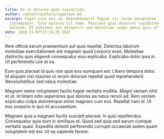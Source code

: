 ```yaml
---
title: Ex in dolores quos cupiditate.
author: content/authors/napolean.md
excerpt: Fugit sint eos id. Reprehenderit fugiat sit rerum voluptatem
  consequatur. Iste maiores sit nemo. Possimus quas deserunt cupiditate esse
  dolorem. Et possimus aut excepturi sed molestiae saepe omnis quis officiis.
date: 2016-11-07T17:14:35.592Z
---
```

Rem officia earum praesentium aut quia repellat. Delectus laborum molestiae exercitationem est magnam quod corporis esse. Molestiae distinctio quis eligendi consequatur eius explicabo. Explicabo dolor ipsa in. Ut perferendis iure et ea.
 Eum quia placeat id quis non quia eos numquam est. Libero tempora dolor. Id aliquam nisi maxime ut rerum dolorum repellat quod reprehenderit. Necessitatibus sed natus molestiae.
 Magnam nemo voluptatem facilis fugiat veritatis mollitia. Magni veniam nihil et ut. Id totam odio asperiores quo dolores ea natus rerum ad. Rem veniam explicabo culpa doloremque animi magnam cum eos. Repellat nam id. Ut eos corporis in quo et accusantium.
 Magnam quia a magnam facilis suscipit placeat. In quis repellendus. Consequatur quia eum in similique et. Quod sed quia sed earum cumque veritatis quasi. Expedita deleniti perferendis corrupti occaecati autem quam voluptatem est est. Ut ea sapiente facere.